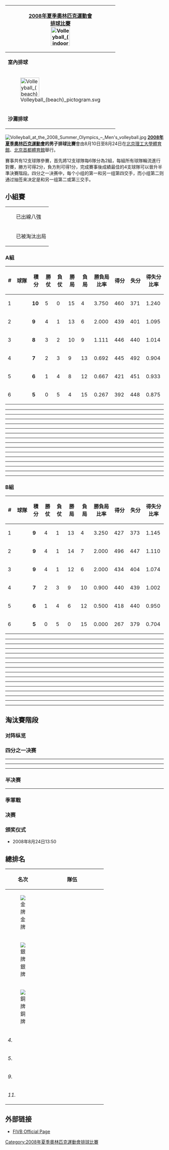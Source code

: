 {| style="padding:0.3em; float:right; margin-left:15px; border:1px solid #B8C7D9; background:#f5faff; font-size:90%; line-height:1.5em"
|- style="background:#cedff2; text-align:center;"
!colspan=5|[[2008年夏季奧林匹克運動會|2008年夏季奧林匹克運動會]]<br />[[2008年夏季奧林匹克運動會排球比賽|排球比賽]]<br />[[File:Volleyball_(indoor)_pictogram.svg|60px]]
|-
|'''室內排球'''
| 
|'''男子'''
| 
|[[2008年夏季奧林匹克運動會女子排球比賽|女子]]
|- style="background:#cedff2; text-align:center;"
!colspan=5|[[File:Volleyball_(beach)_pictogram.svg|60px]]
|-
|'''沙灘排球'''
| 
|[[2008年夏季奧林匹克運動會男子沙灘排球比賽|男子]]
| 
|[[2008年夏季奧林匹克運動會女子沙灘排球比賽|女子]]
|}
[[File:Volleyball_at_the_2008_Summer_Olympics_–_Men's_volleyball.jpg|thumb]]
'''[[2008年夏季奧林匹克運動會|2008年夏季奧林匹克運動會]]的男子排球比賽'''會由8月10日至8月24日在[[北京理工大學體育館|北京理工大學體育館]]、[[北京首都體育館|北京首都體育館]]舉行。

賽事共有12支球隊參賽，首先將12支球隊每6隊分為2組，每組所有球隊輪流進行對賽，勝方可得2分，負方則可得1分，完成賽事後成績最佳的4支球隊可以晉升半準決賽階段。四分之一决赛中，每个小组的第一和另一组第四交手，而小组第二则通过抽签来决定是和另一组第二或第三交手。

== 小組賽 ==
{| class="infobox bordered"
|-
|width=10px bgcolor="#98fb98"| ||已出線八強
|-
|width=10px bgcolor="salmon"| ||已被淘汰出局
|}
=== A組 ===
{| class=wikitable style=text-align:center
!width=25|#
!width=175|球隊
!width=60|積分
!width=60|勝仗
!width=60|負仗
!width=60|勝局
!width=60|負局
!width=75|勝負局比率
!width=60|得分
!width=60|失分
!width=70|得失分比率
|-bgcolor="#98fb98"
|1
|align=left|{{男排|美国}}
|'''10'''||5||0||15||4||3.750||460||371||1.240
|-bgcolor="#98fb98"
|2
|align=left|{{男排|意大利}}
|'''9'''||4||1||13||6||2.000||439||401||1.095
|-bgcolor="#98fb98"
|3
|align=left|{{男排|保加利亚}}
|'''8'''||3||2||10||9||1.111||446||440||1.014 
|-bgcolor="#98fb98"
|4
|align=left|{{男排|中国}}
|'''7'''||2||3||9||13||0.692||445||492||0.904
|-bgcolor="salmon"
|5
|align=left|{{男排|委内瑞拉}}
|'''6'''||1||4||8||12||0.667||421||451||0.933
|-bgcolor="salmon"
|6
|align=left|{{男排|日本}}
|'''5'''||0||5||4||15||0.267||392||448||0.875
|}

{{volleyballbox
|date = 2008年8月10日
|time = 12:00
|team1 = '''{{男排|意大利}}'''
|score = 3 – 1
|team2 = {{男排|日本}}
|set1 = '''25'''<br />'''25'''<br />23<br />'''25'''
|set=第1局<br />第2局<br />第3局<br />第4局
|set2 = 19<br />18<br />'''25'''<br />17
|stadium = [[北京理工大学体育馆|北京理工大学体育馆]]
|attendance = 3,000
|referee = 温贝托·萨拉斯（墨西哥）
}}
----
{{volleyballbox
|date = 2008年8月10日
|time = 12:30
|team1 = '''{{男排|美国}}'''
|score =  3 – 2 
|team2 = {{男排|委内瑞拉}}
|set1 = '''25'''<br />'''25'''<br />22<br />21<br />'''15'''
|set=第1局<br />第2局<br />第3局<br />第4局<br />第5局
|set2 = 18<br />18<br />'''25'''<br />'''25'''<br />10
|stadium = [[北京首都体育馆|首都体育馆]]
|attendance = 11,000
|referee = 康斯坦丁·图费克奇耶夫（保加利亞）
}}
----
{{volleyballbox
|date = 2008年8月10日
|time = 20:00
|team1 = '''{{男排|保加利亚}}'''
|score = 3 – 1
|team2 = {{男排|中国}}
|set1 = '''25'''<br />'''25'''<br />26<br />'''25'''
|set=第1局<br />第2局<br />第3局<br />第4局
|set2 = 20<br />21<br />'''28'''<br />19
|stadium = [[北京首都体育馆|首都体育馆]]
|attendance = 11,000
|referee = 拉埃特·索萨·弗朗西斯科（巴西）
}}
----
{{volleyballbox
|date = 2008年8月12日
|time = 12:30
|team1 = '''{{男排|美国}}'''
|score = 3–1
|team2 = {{男排|意大利}}
|set1 =24<br />'''25'''<br />'''25'''<br />'''25'''
|set=第1局<br />第2局<br />第3局<br />第4局
|set2 ='''26'''<br />22<br />15<br />21
|stadium = [[北京首都体育馆|首都体育馆]]
|attendance = 12,500
|referee = 易卜拉欣·纳马（卡塔尔）
}}
----
{{volleyballbox
|date = 2008年8月12日
|time = 20:00
|team1 = '''{{男排|中国}}'''
|score = 3 – 2
|team2 = {{男排|委内瑞拉}}
|set1 = '''25'''<br />21<br />16<br />'''25'''<br />'''16'''
|set=第1局<br />第2局<br />第3局<br />第4局<br />第5局
|set2 =21<br />'''25'''<br />'''25'''<br />21<br />14
|stadium = [[北京首都体育馆|首都体育馆]]
|attendance =12,500
|referee = 马西莫·门吉尼（意大利）
}}
----
{{volleyballbox
|date = 2008年8月12日
|time = 22:00
|team1 = '''{{男排|保加利亚}}'''
|score = 3 – 1
|team2 = {{男排|日本}}
|set1 = '''29'''<br />23<br />'''25'''<br />'''25'''
|set=第1局<br />第2局<br />第3局<br />第4局
|set2 =27<br />'''25'''<br />21<br />19
|stadium = [[北京首都体育馆|首都体育馆]]
|attendance =12,500
|referee = 米切尔·戴维森（加拿大）
}}
----
{{volleyballbox
|date = 2008年8月14日
|time = 10:00
|team1 = '''{{男排|意大利}}'''
|score = 3 – 0
|team2 = {{男排|委内瑞拉}}
|set1 ='''25'''<br />'''25'''<br />'''25'''
|set=第1局<br />第2局<br />第3局
|set2 =21<br />20<br />21
|stadium = [[北京理工大学体育馆|北京理工大学体育馆]]
|attendance =3,300
|referee = 穆罕默迪·沙赫米里（伊朗）
}}
----
{{volleyballbox
|date = 2008年8月14日
|time = 20:00
|team1 = '''{{男排|中国}}'''
|score = 3 – 2
|team2 = {{男排|日本}}
|set1 ='''25'''<br />'''25'''<br />17<br />16<br />'''15'''
|set=第1局<br />第2局<br />第3局<br />第4局<br />第5局
|set2 =20<br />23<br />'''25'''<br />'''25'''<br />10
|stadium = [[北京首都体育馆|首都体育馆]]
|attendance =13,000
|referee = 赫伯尔·贝拉（匈牙利）
}}
----
{{volleyballbox
|date = 2008年8月14日
|time = 22:00
|team1 = {{男排|保加利亚}}
|score = 1 – 3
|team2 = '''{{男排|美国}}'''
|set1 ='''29'''<br />21<br />14<br />24
|set=第1局<br />第2局<br />第3局<br />第4局
|set2 =27<br />'''25'''<br />'''25'''<br />'''26'''
|stadium = [[北京首都体育馆|首都体育馆]]
|attendance =5,700
|referee = 拉埃特·索萨·弗朗西斯科（巴西）
}}
----
{{volleyballbox
|date = 2008年8月16日
|time = 10:00
|team1 = {{男排|中国}}
|score = 0 – 3
|team2 = '''{{男排|美国}}'''
|set1 =22<br />12<br />18
|set=第1局<br />第2局<br />第3局
|set2 ='''25'''<br />'''25'''<br />'''25'''
|stadium = [[北京理工大学体育馆|北京理工大学体育馆]]
|attendance =3,650
|referee = 帕特里克·德雷尼奥古（法国）
}}
----
{{volleyballbox
|date = 2008年8月16日
|time = 14:30
|team1 = '''{{男排|意大利}}'''
|score = 3–0
|team2 = {{男排|保加利亚}}
|set1 = '''25'''<br />'''25'''<br />'''25'''
|set=第1局<br />第2局<br />第3局
|set2 =20<br />21<br />16
|stadium = [[北京首都体育馆|首都体育馆]]
|attendance = 8,000
|referee = 于米特·索库尔卢 {{TUR}}
}}
----
{{volleyballbox
|date = 2008年8月16日
|time = 22:00
|team1 = '''{{男排|委内瑞拉}}'''
|score = 3–0
|team2 = {{男排|日本}}
|set1 ='''25'''<br />'''25'''<br />'''25'''
|set=第1局<br />第2局<br />第3局
|set2 =23<br />21<br />23
|stadium = [[北京首都体育馆|首都体育馆]]
|attendance = 7,500
|referee = 米切尔·戴维森 {{CAN}}
}}
----
{{volleyballbox
|date = 2008年8月18日
|time = 10:00
|team1 = '''{{男排|保加利亚}}'''
|score = 3–1
|team2 = {{男排|委内瑞拉}}
|set1 = 23<br />'''25'''<br />'''25'''<br />'''25'''
|set=第1局<br />第2局<br />第3局<br />第4局
|set2 ='''25'''<br />19<br />16<br />22
|stadium = [[北京理工大学体育馆|北京理工大学体育馆]]
|attendance = 3,400
|referee = 穆罕默迪·沙赫米里 {{IRN}}
}}
----
{{volleyballbox
|date = 2008年8月18日
|time = 20:00
|team1 = {{男排|中国}}
|score = 2–3
|team2 = '''{{男排|意大利}}'''
|set1 =17<br />23<br />'''25'''<br />'''25'''<br />14
|set=第1局<br />第2局<br />第3局<br />第4局<br />第5局
|set2 ='''25'''<br />'''25'''<br />21<br />20<br />'''16'''
|stadium = [[北京首都体育馆|首都体育馆]]
|attendance =12,500
|referee = 米切尔·戴维森 {{CAN}}
}}
----
{{volleyballbox
|date = 2008年8月18日
|time = 22:00
|team1 = {{男排|日本}}
|score = 0–3
|team2 = '''{{男排|美国}}'''
|set1 =18<br />12<br />21
|set=第1局<br />第2局<br />第3局
|set2 ='''25'''<br />'''25'''<br />'''25'''
|stadium = [[北京首都体育馆|首都体育馆]]
|attendance =5,800
|referee = 德杨·约万诺维奇 {{SRB}}
}}
----

=== B組 ===
{| class=wikitable style=text-align:center
!width=25|#
!width=175|球隊
!width=60|積分
!width=60|勝仗
!width=60|負仗
!width=60|勝局
!width=60|負局
!width=75|勝負局比率
!width=60|得分
!width=60|失分
!width=70|得失分比率
|- bgcolor="#98fb98"
|1
|align=left|{{男排|巴西}}
|'''9'''||4||1||13||4||3.250||427||373||1.145
|- bgcolor="#98fb98"
|2
|align=left|{{男排|俄罗斯}}
|'''9'''||4||1||14||7||2.000||496||447||1.110
|-bgcolor="#98fb98"
|3
|align=left|{{男排|波兰}}
|'''9'''||4||1||12||6||2.000||434||404||1.074
|-bgcolor="#98fb98"
|4
|align=left|{{男排|塞尔维亚}}
|'''7'''||2||3||9||10||0.900||440||439||1.002
|-  bgcolor="salmon"
|5
|align=left|{{男排|德国}}
|'''6'''||1||4||6||12||0.500||418||440||0.950
|-  bgcolor="salmon"
|6
|align=left|{{男排|埃及}}
|'''5'''||0||5||0||15||0.000||267||379||0.704
|}


{{volleyballbox
|date = 2008年8月10日
|time = 10:00
|team1 = {{男排|塞尔维亚}}
|score =  1 – 3
|team2 = '''{{男排|俄罗斯}}'''
|set1 = '''25'''<br />21<br />22<br />14
|set=第1局<br />第2局<br />第3局<br />第4局
|set2 = 20<br />'''25'''<br />'''25'''<br />'''25'''
|stadium = [[北京理工大学体育馆|北京理工大学体育馆]]
|attendance = 11,000
|referee = 赫伯尔·贝拉（匈牙利）
}}
----
{{volleyballbox
|date = 2008年8月10日
|time = 14:30
|team1 = '''{{男排|巴西}}'''
|score = 3 – 0 
|team2 = {{男排|埃及}}
|set1 ='''25'''<br />'''25'''<br />'''25'''
|set=第1局<br />第2局<br />第3局
|set2 =19<br />15<br />18
|stadium = [[北京首都体育馆|首都体育馆]]
|attendance = 8,500
|referee = 王宁（中國）
}}
----
{{volleyballbox
|date = 2008年8月10日
|time = 22:00
|team1 = '''{{男排|波兰}}'''
|score = 3– 0
|team2 = {{男排|德国}}
|set1 ='''25'''<br />'''33'''<br />'''25'''
|set=第1局<br />第2局<br />第3局
|set2 =17<br />31<br />20
|stadium = [[北京首都体育馆|首都体育馆]]
|attendance = 5,700
|referee = 弗兰斯·洛德勒斯（荷蘭）
}}
----
{{volleyballbox
|date = 2008年8月12日
|time = 10:00
|team1 = '''{{男排|俄罗斯}}'''
|score = 3 – 2
|team2 = {{男排|德国}}
|set1 =25<br />'''25'''<br />21<br />'''25'''<br />'''16'''
|set=第1局<br />第2局<br />第3局<br />第4局<br />第5局
|set2 ='''27'''<br />21<br />'''25'''<br />23<br />14
|stadium = [[北京理工大学体育馆|北京理工大学体育馆]]
|attendance =3,500
|referee = 帕特里克·德雷尼奥古（法国）
}}
----
{{volleyballbox
|date = 2008年8月12日
|time = 12:00
|team1 = {{男排|埃及}}
|score = 0 – 3 
|team2 = '''{{男排|波兰}}'''
|set1 =21<br />18<br />10
|set=第1局<br />第2局<br />第3局
|set2 ='''25'''<br />'''25'''<br />'''25
|stadium = [[北京理工大学体育馆|北京理工大学体育馆]]
|attendance = 3,000
|referee = 穆罕默迪·沙赫米里（伊朗）
}}
----
{{volleyballbox
|date = 2008年8月12日
|time = 14:30
|team1 = '''{{男排|巴西}}'''
|score = 3 – 1
|team2 = {{男排|塞尔维亚}}
|set1 = 25<br />'''25'''<br />'''25'''<br />'''25'''
|set=第1局<br />第2局<br />第3局<br />第4局
|set2 ='''27'''<br />20<br />17<br />21
|stadium = [[北京首都体育馆|首都体育馆]]
|attendance = 9,000
|referee = 王宁（中国）
}}
----
{{volleyballbox
|date = 2008年8月14日
|time = 12:00
|team1 = '''{{男排|德国}}'''
|score = 3 – 0
|team2 = {{男排|埃及}}
|set1 ='''29'''<br />'''25'''<br />'''25'''
|set=第1局<br />第2局<br />第3局
|set2 =27<br />21<br />21
|stadium = [[北京理工大学体育馆|北京理工大学体育馆]]
|attendance =3,200
|referee = 易卜拉欣·纳马（卡塔尔）
}}
----
{{volleyballbox
|date = 2008年8月14日
|time = 12:30
|team1 = {{男排|巴西}}
|score = 1 – 3
|team2 = '''{{男排|俄罗斯}}'''
|set1 ='''25'''<br />24<br />29<br />19
|set=第1局<br />第2局<br />第3局<br />第4局
|set2 =22<br />'''26'''<br />'''31'''<br />'''25'''
|stadium = [[北京首都体育馆|首都体育馆]]
|attendance =12,000
|referee = 波多黎各维克托·曼努埃尔·罗德里格斯（波多黎各）
}}
----
{{volleyballbox
|date = 2008年8月14日
|time = 14:30
|team1 = '''{{男排|波兰}}'''
|score = 3 – 1
|team2 = {{男排|塞尔维亚}}
|set1 ='''31'''<br />22<br />'''25'''<br />'''25'''
|set=第1局<br />第2局<br />第3局<br />第4局
|set2 =29<br />'''25'''<br />22<br />21
|stadium = [[北京首都体育馆|首都体育馆]]
|attendance = 7,000
|referee = 于米特·索库尔卢 {{TUR}}
}}
----
{{volleyballbox
|date = 2008年8月16日
|time = 12:00
|team1 = '''{{男排|俄罗斯}}'''
|score = 3–0
|team2 = {{男排|埃及}}
|set1 ='''25'''<br />'''25'''<br />'''25'''
|set=第1局<br />第2局<br />第3局
|set2 =19<br />14<br />18
|stadium = [[北京理工大学体育馆|北京理工大学体育馆]]
|attendance = 3,200
|referee = 刘江 {{CHN}}
}}
----
{{volleyballbox
|date = 2008年8月16日
|time = 12:30
|team1 = {{男排|德国}}
|score = 1–3
|team2 = '''{{男排|塞尔维亚}}'''
|set1 = 21<br />25<br />'''26'''<br />23
|set=第1局<br />第2局<br />第3局<br />第4局
|set2 = '''25'''<br />'''27'''<br />24<br />'''25'''
|stadium = [[北京首都体育馆|首都体育馆]]
|attendance = 12,500
|referee = 王宁 {{CHN}}
}}
----
{{volleyballbox
|date = 2008年8月16日
|time = 20:00
|team1 = {{男排|波兰}}
|score = 0–3
|team2 = '''{{男排|巴西}}'''
|set1 =28<br />19<br />19
|set=第1局<br />第2局<br />第3局
|set2 ='''30'''<br />'''25'''<br />'''25'''
|stadium = [[北京首都体育馆|首都体育馆]]
|attendance =12,500
|referee = 金根泰 {{KOR}}
}}
----
{{volleyballbox
|date = 2008年8月18日
|time = 12:00
|team1 = '''{{男排|巴西}}'''
|score = 3–0
|team2 = {{男排|德国}}
|set1 ='''25'''<br />'''25'''<br />'''25'''
|set=第1局<br />第2局<br />第3局
|set2 =22<br />21<br />23
|stadium = [[北京理工大学体育馆|北京理工大学体育馆]]
|attendance =3,400
|referee = 刘江 {{CHN}}
}}
----
{{volleyballbox
|date = 2008年8月18日
|time = 12:30
|team1 = '''{{男排|波兰}}'''
|score = 3–2
|team2 = {{男排|俄罗斯}}
|set1 =17<br />'''26'''<br />24<br />'''25'''<br />'''15'''
|set=第1局<br />第2局<br />第3局<br />第4局<br />第5局
|set2 ='''25'''<br />24<br />'''26'''<br />23<br />12
|stadium = [[北京首都体育馆|首都体育馆]]
|attendance =12,000
|referee = 弗兰斯·洛德勒斯 {{NED}}
}}
----
{{volleyballbox
|date = 2008年8月18日
|time = 14:30
|team1 = {{男排|埃及}}
|score = 0–3
|team2 = '''{{男排|塞尔维亚}}'''
|set1 =16<br />13<br />17
|set=第1局<br />第2局<br />第3局
|set2 ='''25'''<br />'''25'''<br />'''25'''
|stadium = [[北京首都体育馆|首都体育馆]]
|attendance = 6,000
|referee = 维克托·曼努埃尔·罗德里格斯 {{PUR}}
}}
----

== 淘汰賽階段 ==
=== 对阵纵览 ===
{{Round8-with third
|RD1=四分之一决赛
|RD2=半决赛
|RD3=决赛
|Consol=三四名决赛
<!--Date-Place|Team 1|Score 1|Team 2|Score 2 -->
|2008年8月20日－[[北京|北京]]|'''{{男排|美国}}'''|'''3'''|{{男排|塞尔维亚}}|2
|2008年8月20日－[[北京|北京]]|{{男排|保加利亚}}|1|'''{{男排|俄罗斯}}'''|'''3'''
|2008年8月20日－[[北京|北京]]|'''{{男排|意大利}}'''|'''3'''|{{男排|波兰}}|2
|2008年8月20日－[[北京|北京]]|{{男排|中国}}|0|{{男排|巴西}}|'''3'''
<!--semi finals  -->
|2008年8月22日－[[北京|北京]]|'''{{男排|美国}}'''|'''3'''|{{男排|俄罗斯}}|2
|2008年8月22日－[[北京|北京]]|{{男排|意大利}}|1|'''{{男排|巴西}}'''|3
<!--final  -->
|2008年8月24日－[[北京|北京]]|'''{{男排|美国}}'''|'''3'''|{{男排|巴西}}|1
<!--third place  -->
|2008年8月24日－[[北京|北京]]|'''{{男排|俄罗斯}}'''|'''3'''|{{男排|意大利}}|0
}}

=== 四分之一决赛 ===
{{volleyballbox
|date = 2008年8月20日
|time = 10:00
|team1 = {{男排|保加利亚}}
|score = 1 - 3
|team2 = '''{{男排|俄罗斯}}'''
|set1 ='''25'''<br />16<br />22<br />21
|set=第1局<br />第2局<br />第3局<br />第4局
|set2 =20<br />'''25'''<br />'''25'''<br />'''25'''
|stadium = [[北京首都体育馆|首都体育馆]]
|attendance =11,500
|referee = 赫伯尔·贝拉 {{HUN}}
}}
----
{{volleyballbox
|date = 2008年8月20日
|time = 12:15
|team1 = '''{{男排|意大利}}'''
|score = 3 - 2
|team2 = {{男排|波兰}}
|set1 ='''25'''<br />'''25'''<br />18<br />26<br />'''17'''
|set=第1局<br />第2局<br />第3局<br />第4局<br />第5局
|set2 =19<br />22<br />'''25'''<br />'''28'''<br />15
|stadium = [[北京首都体育馆|首都体育馆]]
|attendance =8,000
|referee = 于米特·索库尔卢 {{TUR}}
}}
----
{{volleyballbox
|date = 2008年8月20日
|time = 20:00
|team1 = {{男排|中国}}
|score = 0 - 3
|team2 = '''{{男排|巴西}}'''
|set1 = 17<br />15<br />16
|set=第1局<br />第2局<br />第3局
|set2 = '''25'''<br />'''25'''<br />'''25'''
|stadium = [[北京首都体育馆|首都体育馆]]
|attendance =13,000
|referee = 马西莫·门吉尼 {{ITA}}
}}
----
{{volleyballbox
|date = 2008年8月20日
|time = 22:00
|team1 = '''{{男排|美国}}'''
|score = 3 - 2
|team2 = {{男排|塞尔维亚}}
|set1 =20<br />'''25'''<br />21<br />'''25'''<br />'''15'''
|set=第1局<br />第2局<br />第3局<br />第4局<br />第5局
|set2 =23<br />'''25'''<br />18<br />'''25'''<br />12
|stadium = [[北京首都体育馆|首都体育馆]]
|attendance = 7,500
|referee = 王宁 {{CHN}}
}}

=== 半决赛 ===
{{volleyballbox
|date = 2008年8月22日
|time = 12:30
|team1 = '''{{男排|美国}}'''
|score = 3 - 2
|team2 = {{男排|俄罗斯}}
|set1 ='''25'''<br />'''25'''<br />25<br />22<br />'''15'''
|set=第1局<br />第2局<br />第3局<br />第4局<br />第5局
|set2 =22<br />21<br />'''27'''<br />'''25'''<br />13
|stadium = [[北京首都体育馆|首都体育馆]]
|attendance =12,500
|referee = 坂出膺（日本）
}}
----
{{volleyballbox
|date = 2008年8月22日
|time = 20:00
|team1 = {{男排|意大利}}
|score = 1 - 3
|team2 = '''{{男排|巴西}}
|set1 ='''25'''<br />18<br />21<br />22
|set=第1局<br />第2局<br />第3局<br />第4局
|set2 =19<br />'''25'''<br />'''25'''<br />'''25'''
|stadium = [[北京首都体育馆|首都体育馆]]
|attendance = 12,500
|referee = 金根泰（韓國）
}}

=== 季軍戰 ===
{{volleyballbox
|date = 2008年8月24日
|time = 10:00
|team1 = '''{{男排|俄罗斯}}
|score = 3 - 0
|team2 = {{男排|意大利}}
|set1 ='''25<br />25<br />25
|set=第1局<br />第2局<br />第3局
|set2 =22<br />19<br />23
|stadium = [[北京首都体育馆|首都体育馆]]
|attendance =11,500
|referee = 弗兰克·洛伊特奥塞（德國）
}}

=== 决赛 ===
{{volleyballbox
|date = 2008年8月24日
|time = 12:00
|team1 = '''{{男排|美国}}'''
|score = 3 - 1
|team2 = {{男排|巴西}}
|set1 =20<br />'''25<br />25<br />25
|set=第1局<br />第2局<br />第3局<br />第4局
|set2 ='''25'''<br />22<br />21<br />23
|stadium = [[北京首都体育馆|首都体育馆]]
|attendance =13,000
|referee = 王宁（中國）
}}

=== 颁奖仪式 ===
* 2008年8月24日13:50

== 總排名 ==

{{col-begin}}
{{col-2}}
{| style=border-collapse:collapse border=1 cellspacing=0 cellpadding=5
|- align=center bgcolor=#efefef
!width=35|名次
!width=185|隊伍
|- align=center
|[[File:Med_1.png|金牌]]   
|style="text-align:left;"|{{男排|美国}}
|- align=center 
|[[File:Med_2.png|銀牌]] 
|style="text-align:left;"|{{男排|巴西}}
|- align=center 
|[[File:Med_3.png|銅牌]] 
|style="text-align:left;"|{{男排|俄罗斯}}
|- align=center
|''4.''
|style="text-align:left;"|{{男排|意大利}}
|- align=center
|rowspan=4|''5.''
|style="text-align:left;"|{{男排|保加利亚}}
|- align=center
|style="text-align:left;"|{{男排|中国}}
|- align=center
|style="text-align:left;"|{{男排|波兰}}
|- align=center
|style="text-align:left;"|{{男排|塞尔维亚}}
|- align=center
|rowspan=2|''9.''
|style="text-align:left;"|{{男排|德国}}
|- align=center
|style="text-align:left;"|{{男排|委内瑞拉}}
|- align=center
|rowspan=2|''11.''
|style="text-align:left;"|{{男排|埃及}}
|- align=center
|style="text-align:left;"|{{男排|日本}}
|}
{{col-end}}

== 外部链接 ==
* [http://www.fivb.org/EN/Volleyball/Competitions/Olympics/2008/Men/ FIVB Official Page]{{Wayback|url=http://www.fivb.org/EN/Volleyball/Competitions/Olympics/2008/Men/ |date=20190219093450 }}

[[Category:2008年夏季奧林匹克運動會排球比賽|Category:2008年夏季奧林匹克運動會排球比賽]]